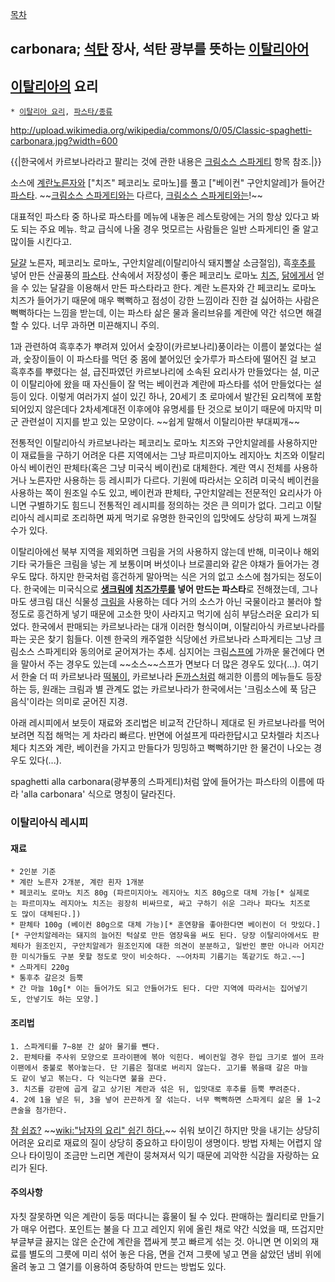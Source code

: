 [[목차]]
== carbonara; [[석탄]] 장사, 석탄 광부를 뜻하는 [[이탈리아어]] ==

== [[이탈리아]]의 요리 ==
 * [[이탈리아 요리]], [[파스타/종류]]

http://upload.wikimedia.org/wikipedia/commons/0/05/Classic-spaghetti-carbonara.jpg?width=600

{{|한국에서 카르보나라라고 팔리는 것에 관한 내용은 [[크림소스 스파게티]] 항목 참조.|}}

소스에 [[계란]]노른자와 ["치즈" 페코리노 로마노]를 풀고 ["베이컨" 구안치알레]가 들어간 [[파스타]]. ~~[[크림소스 스파게티]]와는 다르다, [[크림소스 스파게티]]와는!~~

대표적인 파스타 중 하나로 파스타를 메뉴에 내놓은 레스토랑에는 거의 항상 있다고 봐도 되는 주요 메뉴. 학교 급식에 나올 경우 멋모르는 사람들은 일반 스파게티인 줄 알고 많이들 시킨다고.

[[달걀]] 노른자, 페코리노 로마노, 구안치알레(이탈리아식 돼지뽈살 소금절임), 흑[[후추]]를 넣어 만든 산골풍의 [[파스타]]. 산속에서 저장성이 좋은 페코리노 로마노 [[치즈]], [[닭]]에게서 얻을 수 있는 달걀을 이용해서 만든 파스타라고 한다. 계란 노른자와 간 페코리노 로마노 치즈가 들어가기 때문에 매우 뻑뻑하고 점성이 강한 느낌이라 진한 걸 싫어하는 사람은 뻑뻑하다는 느낌을 받는데, 이는 파스타 삶은 물과 올리브유를 계란에 약간 섞으면 해결할 수 있다. 너무 과하면 미끈해지니 주의.

1과 관련하여 흑후추가 뿌려져 있어서 숯장이(카르보나리)풍이라는 이름이 붙었다는 설과, 숯장이들이 이 파스타를 먹던 중 몸에 붙어있던 숯가루가 파스타에 떨어진 걸 보고 흑후추를 뿌렸다는 설, 급진파였던 카르보나리에 소속된 요리사가 만들었다는 설, 미군이 이탈리아에 왔을 때 자신들이 잘 먹는 베이컨과 계란에 파스타를 섞어 만들었다는 설 등이 있다. 이렇게 여러가지 설이 있긴 하나, 20세기 초 로마에서 발간된 요리책에 포함되어있지 않은데다 2차세계대전 이후에야 유명세를 탄 것으로 보이기 때문에 마지막 미군 관련설이 지지를 받고 있는 모양이다. ~~쉽게 말해서 이탈리아판 부대찌개~~

전통적인 이탈리아식 카르보나라는 페코리노 로마노 치즈와 구안치알레를 사용하지만 이 재료들을 구하기 어려운 다른 지역에서는 그냥 파르미지아노 레지아노 치즈와 이탈리아식 베이컨인 판체타(혹은 그냥 미국식 베이컨)로 대체한다. 계란 역시 전체를 사용하거나 노른자만 사용하는 등 레시피가 다르다. 기원에 따라서는 오히려 미국식 베이컨을 사용하는 쪽이 원조일 수도 있고, 베이컨과 판체타, 구안치알레는 전문적인 요리사가 아니면 구별하기도 힘드니 전통적인 레시피를 정의하는 것은 큰 의미가 없다. 그리고 이탈리아식 레시피로 조리하면 짜게 먹기로 유명한 한국인의 입맛에도 상당히 짜게 느껴질 수가 있다.

이탈리아에선 북부 지역을 제외하면 크림을 거의 사용하지 않는데 반해, 미국이나 해외 기타 국가들은 크림을 넣는 게 보통이며 버섯이나 브로콜리와 같은 야채가 들어가는 경우도 많다. 하지만 한국처럼 흥건하게 말아먹는 식은 거의 없고 소스에 첨가되는 정도이다. 한국에는 미국식으로 '''[[생크림]]에 [[치즈가루]]를 넣어 만드는 파스타'''로 전해졌는데, 그나마도 생크림 대신 식물성 [[크림]]을 사용하는 데다 거의 소스가 아닌 국물이라고 불러야 할 정도로 흥건하게 넣기 때문에 고소한 맛이 사라지고 먹기에 심히 부담스러운 요리가 되었다. 한국에서 판매되는 카르보나라는 대개 이러한 형식이며, 이탈리아식 카르보나라를 파는 곳은 찾기 힘들다. 이젠 한국의 캐주얼한 식당에선 카르보나라 스파게티는 그냥 크림소스 스파게티와 동의어로 굳어져가는 추세. 심지어는 크림[[스프]]에 가까운 물건에다 면을 말아서 주는 경우도 있는데 ~~소스~~스프가 면보다 더 많은 경우도 있다(...). 여기서 한술 더 떠 카르보나라 [[떡볶이]], 카르보나라 [[돈까스]]처럼 해괴한 이름의 메뉴들도 등장하는 등, 원래는 크림과 별 관계도 없는 카르보나라가 한국에서는 '크림소스에 푹 담근 음식'이라는 의미로 굳어진 지경.

아래 레시피에서 보듯이 재료와 조리법은 비교적 간단하니 제대로 된 카르보나라를 먹어보려면 직접 해먹는 게 차라리 빠르다. 반면에 어설프게 따라한답시고 모차렐라 치즈나 체다 치즈와 계란, 베이컨을 가지고 만들다가 밍밍하고 뻑뻑하기만 한 물건이 나오는 경우도 있다(...).

spaghetti alla carbonara(광부풍의 스파게티)처럼 앞에 들어가는 파스타의 이름에 따라 'alla carbonara' 식으로 명칭이 달라진다.
=== 이탈리아식 레시피 ===
==== 재료 ====
 * 2인분 기준
 * 계란 노른자 2개분, 계란 흰자 1개분
 * 페코리노 로마노 치즈 80g (파르미지아노 레지아노 치즈 80g으로 대체 가능[* 실제로는 파르미쟈노 레지아노 치즈는 굉장히 비싸므로, 싸고 구하기 쉬운 그라나 파다노 치즈로도 많이 대체된다.])
 * 판체타 100g (베이컨 80g으로 대체 가능)[* 훈연향을 좋아한다면 베이컨이 더 맛있다.][* 구안치알레라는 돼지의 늘어진 턱살로 만든 염장육을 써도 된다. 당장 이탈리아에서도 판체타가 원조인지, 구안치알레가 원조인지에 대한 의견이 분분하고, 일반인 뿐만 아니라 어지간한 미식가들도 구분 못할 정도로 맛이 비슷하다. ~~어차피 기름기는 똑같기도 하고.~~]
 * 스파게티 220g
 * 통후추 갈은것 듬뿍
 * 간 마늘 10g[* 이는 들어가도 되고 안들어가도 된다. 다만 지역에 따라서는 집어넣기도, 안넣기도 하는 모양.]

==== 조리법 ====
 1. 스파게티를 7~8분 간 삶아 물기를 뺀다.
 2. 판체타를 주사위 모양으로 프라이팬에 볶아 익힌다. 베이컨일 경우 한입 크기로 썰어 프라이팬에서 중불로 볶아놓는다. 단 기름은 절대로 버리지 않는다. 고기를 볶을때 갈은 마늘도 같이 넣고 볶는다. 다 익는다면 불을 끈다.
 3. 치즈를 강판에 곱게 갈고 상기된 계란과 섞은 뒤, 입맛대로 후추를 듬뿍 뿌려준다.
 4. 2에 1을 넣은 뒤, 3을 넣어 끈끈하게 잘 섞는다. 너무 뻑뻑하면 스파게티 삶은 물 1~2큰술을 첨가한다.
 
[[참 쉽죠?]] ~~[[wiki:"남자의 요리" 쉽긴 하다.]]~~ 쉬워 보이긴 하지만 맛을 내기는 상당히 어려운 요리로 재료의 질이 상당히 중요하고 타이밍이 생명이다. 방법 자체는 어렵지 않으나 타이밍이 조금만 느리면 계란이 뭉쳐져서 익기 때문에 괴악한 식감을 자랑하는 요리가 된다.
 
==== 주의사항 ====
자칫 잘못하면 익은 계란이 둥둥 떠다니는 흉물이 될 수 있다. 판매하는 퀄리티로 만들기가 매우 어렵다. 포인트는 불을 다 끄고 레인지 위에 올린 채로 약간 식었을 때, 뜨겁지만 부글부글 끓지는 않은 순간에 계란을 잽싸게 붓고 빠르게 섞는 것. 아니면 면 이외의 재료를 별도의 그릇에 미리 섞어 놓은 다음, 면을 건져 그릇에 넣고 면을 삶았던 냄비 위에 올려 놓고 그 열기를 이용하여 중탕하여 만드는 방법도 있다.
